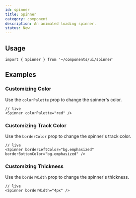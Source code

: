 ```yaml
---
id: spinner
title: Spinner
category: component
description: An animated loading spinner.
status: New
---
```


<ComponentPlayground />

## Usage

```tsx
import { Spinner } from '~/components/ui/spinner'
```

## Examples

### Customizing Color

Use the `colorPalette` prop to change the spinner's color.

```tsx
// live
<Spinner colorPalette="red" />
```

### Customizing Track Color

Use the `borderColor` prop to change the spinner's track color.

```tsx
// live
<Spinner borderLeftColor="bg.emphasized" borderBottomColor="bg.emphasized" />
```

### Customizing Thickness

Use the `borderWidth` prop to change the spinner's thickness.

```tsx
// live
<Spinner borderWidth="4px" />
```





